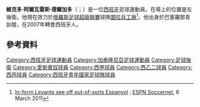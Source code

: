 {{noteTA
|1=zh-hans:維克多·阿爾瓦雷斯;zh-hk:域陀·艾華里斯;zh-tw:維克多·阿爾瓦雷斯;
}}

'''維克多·阿爾瓦雷斯·德爾加多'''（{{lang-es|Víctor Álvarez Delgado}}；{{bd|1993年|3月14日}}）是一位[[西班牙|西班牙]]足球運動員。在場上的位置是左後衛。他現在效力於[[俄羅斯足球超級聯賽|俄羅斯足球超級聯賽]]球隊[[圖拉兵工廠足球會|圖拉兵工廠]]<ref>[http://soccernet.espn.go.com/report/_/id/301915?cc=5739 In-form Levante see off out-of-sorts Espanyol] {{Wayback|url=http://soccernet.espn.go.com/report/_/id/301915?cc=5739 |date=20180709094432 }}; [[ESPN_Soccernet|ESPN Soccernet]], 6 March 2011</ref>。他出身於巴塞羅那青訓營，在2007年轉會西班牙人。

==參考資料==
{{Reflist}}

{{DEFAULTSORT:Alvarez, Victor}}
[[Category:西班牙足球運動員|Category:西班牙足球運動員]]
[[Category:加泰隆尼亞足球運動員|Category:加泰隆尼亞足球運動員]]
[[Category:足球後衛|Category:足球後衛]]
[[Category:愛斯賓奴球員|Category:愛斯賓奴球員]]
[[Category:西甲球員|Category:西甲球員]]
[[Category:西乙二球員|Category:西乙二球員]]
[[Category:西丙球員|Category:西丙球員]]
[[Category:西班牙青年國家足球隊球員|Category:西班牙青年國家足球隊球員]]